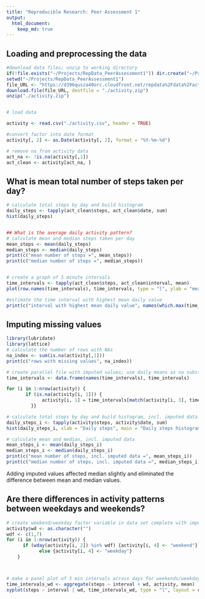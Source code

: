 ```yaml
---
title: "Reproducible Research: Peer Assessment 1"
output: 
  html_document:
    keep_md: true
---
```



## Loading and preprocessing the data
```r
#download data files; unzip to working directory
if(!file.exists("~/Projects/RepData_PeerAssessment1")) dir.create("~/Projects/RepData_PeerAssessment1")
setwd("~/Projects/RepData_PeerAssessment1")
file_URL <- "https://d396qusza40orc.cloudfront.net/repdata%2Fdata%2Factivity.zip"
download.file(file_URL, destfile = "./activity.zip")
unzip("./activity.zip")


# load data

activity <- read.csv("./activity.csv", header = TRUE)

#convert factor into date format
activity[, 2] <- as.Date(activity[, 2], format = "%Y-%m-%d")

# remove na from activity data
act_na <- !is.na(activity[,1])
act_clean <- activity[act_na, ]
```

## What is mean total number of steps taken per day?

```r
# calculate total steps by day and build histogram
daily_steps <- tapply(act_clean$steps, act_clean$date, sum)
hist(daily_steps)


## What is the average daily activity pattern?
# calculate mean and median steps taken per day
mean_steps <- mean(daily_steps)
median_steps <- median(daily_steps)
print(c("mean number of steps =", mean_steps))
print(c("median number of steps =", median_steps))


# create a graph of 5 minute intervals 
time_intervals <- tapply(act_clean$steps, act_clean$interval, mean)
plot(row.names(time_intervals), time_intervals, type = "l", ylab = "mean across all weeks", xlab = "5 min interval", main = "Mean steps taken in a given time interval")

#estimate the time interval with highest mean daily value
print(c("interval with highest mean daily value", names(which.max(time_intervals))))
```

## Imputing missing values
``` r
library(lubridate)
library(lattice)
# calculate the number of rows with NAs
na_index <- sum(is.na(activity[,1]))
print(c("rows with missing values", na_index))

# create parallel file with imputed values; use daily means as na substitute
time_intervals <- data.frame(names(time_intervals), time_intervals)

for (i in 1:nrow(activity)) {
       if (is.na(activity[i, 1])) {
             activity[i, 1] = time_intervals[match(activity[i, 3], time_intervals$names.time_intervals.), 2]
         }}

# calculate total steps by day and build histogram, incl. imputed data
daily_steps_i <- tapply(activity$steps, activity$date, sum)
hist(daily_steps_i, xlab = "Daily steps", main = "Daily steps histogram, incl. imputed data")

# calculate mean and median, incl. imputed data
mean_steps_i <- mean(daily_steps_i)
median_steps_i <- median(daily_steps_i)
print(c("mean number of steps, incl. imputed data =", mean_steps_i))
print(c("median number of steps, incl. imputed data =", median_steps_i))
```

Adding imputed values affected median slightly and eliminated the difference between mean and median values.


## Are there differences in activity patterns between weekdays and weekends?
```r
# create weekend/weekday factor variable in data set complete with imputed data
activity$wd <- as.character("")
wdf <- c(1,7)
for (i in 1:nrow(activity)) {
      if (wday(activity[i, 2]) %in% wdf) {activity[i, 4] <- "weekend"} 
            else {activity[i, 4] <- "weekday"}
    }



# make a panel plot of 5 min intervals across days for weekends/weekdays
time_intervals_wd <- aggregate(steps ~ interval + wd, activity, mean)
xyplot(steps ~ interval | wd, time_intervals_wd, type = "l", layout = c(1,2))
```